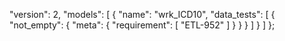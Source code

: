   "version": 2,
  "models": [
    {
      "name": "wrk_ICD10",
      "data_tests": [
        {
          "not_empty": {
            "meta": {
              "requirement": [
                "ETL-952"
              ]
            }
          }
        }
      ]
    }
  ]
};
